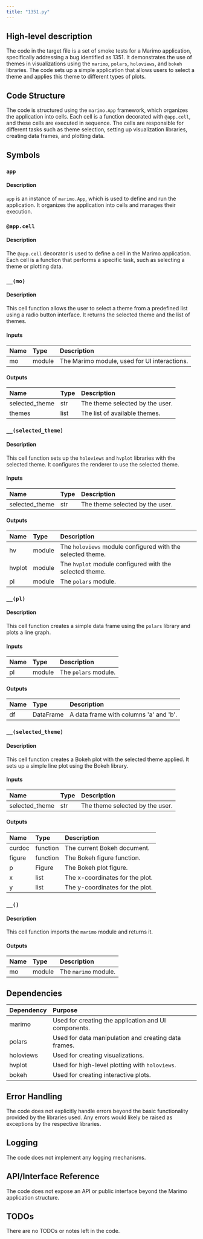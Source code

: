 ```yaml
---
title: "1351.py"
---
```


## High-level description

The code in the target file is a set of smoke tests for a Marimo application, specifically addressing a bug identified as 1351. It demonstrates the use of themes in visualizations using the `marimo`, `polars`, `holoviews`, and `bokeh` libraries. The code sets up a simple application that allows users to select a theme and applies this theme to different types of plots.

## Code Structure

The code is structured using the `marimo.App` framework, which organizes the application into cells. Each cell is a function decorated with `@app.cell`, and these cells are executed in sequence. The cells are responsible for different tasks such as theme selection, setting up visualization libraries, creating data frames, and plotting data.

## Symbols

### `app`
#### Description
`app` is an instance of `marimo.App`, which is used to define and run the application. It organizes the application into cells and manages their execution.

### `@app.cell`
#### Description
The `@app.cell` decorator is used to define a cell in the Marimo application. Each cell is a function that performs a specific task, such as selecting a theme or plotting data.

### `__(mo)`
#### Description
This cell function allows the user to select a theme from a predefined list using a radio button interface. It returns the selected theme and the list of themes.

#### Inputs
| Name | Type | Description |
|:-----|:-----|:------------|
| mo | module | The Marimo module, used for UI interactions. |

#### Outputs
| Name | Type | Description |
|:-----|:-----|:------------|
| selected_theme | str | The theme selected by the user. |
| themes | list | The list of available themes. |

### `__(selected_theme)`
#### Description
This cell function sets up the `holoviews` and `hvplot` libraries with the selected theme. It configures the renderer to use the selected theme.

#### Inputs
| Name | Type | Description |
|:-----|:-----|:------------|
| selected_theme | str | The theme selected by the user. |

#### Outputs
| Name | Type | Description |
|:-----|:-----|:------------|
| hv | module | The `holoviews` module configured with the selected theme. |
| hvplot | module | The `hvplot` module configured with the selected theme. |
| pl | module | The `polars` module. |

### `__(pl)`
#### Description
This cell function creates a simple data frame using the `polars` library and plots a line graph.

#### Inputs
| Name | Type | Description |
|:-----|:-----|:------------|
| pl | module | The `polars` module. |

#### Outputs
| Name | Type | Description |
|:-----|:-----|:------------|
| df | DataFrame | A data frame with columns 'a' and 'b'. |

### `__(selected_theme)`
#### Description
This cell function creates a Bokeh plot with the selected theme applied. It sets up a simple line plot using the Bokeh library.

#### Inputs
| Name | Type | Description |
|:-----|:-----|:------------|
| selected_theme | str | The theme selected by the user. |

#### Outputs
| Name | Type | Description |
|:-----|:-----|:------------|
| curdoc | function | The current Bokeh document. |
| figure | function | The Bokeh figure function. |
| p | Figure | The Bokeh plot figure. |
| x | list | The x-coordinates for the plot. |
| y | list | The y-coordinates for the plot. |

### `__()`
#### Description
This cell function imports the `marimo` module and returns it.

#### Outputs
| Name | Type | Description |
|:-----|:-----|:------------|
| mo | module | The `marimo` module. |

## Dependencies

| Dependency | Purpose |
|:-----------|:--------|
| marimo | Used for creating the application and UI components. |
| polars | Used for data manipulation and creating data frames. |
| holoviews | Used for creating visualizations. |
| hvplot | Used for high-level plotting with `holoviews`. |
| bokeh | Used for creating interactive plots. |

## Error Handling

The code does not explicitly handle errors beyond the basic functionality provided by the libraries used. Any errors would likely be raised as exceptions by the respective libraries.

## Logging

The code does not implement any logging mechanisms.

## API/Interface Reference

The code does not expose an API or public interface beyond the Marimo application structure.

## TODOs

There are no TODOs or notes left in the code.
